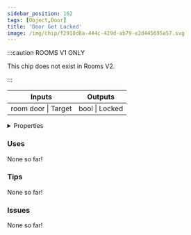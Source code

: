 ```yaml
---
sidebar_position: 162
tags: [Object,Door]
title: 'Door Get Locked'
image: /img/chip/f2918d8a-444c-429d-ab79-e2d445695a57.svg
---
```




:::caution ROOMS V1 ONLY
    
This chip does not exist in Rooms V2.

:::


<IChip uuid="f2918d8a-444c-429d-ab79-e2d445695a57"/>

<table><thead><tr><th>Inputs</th><th>Outputs</th></tr></thead><tbody><tr><td>room door | Target</td><td>bool | Locked</td></tr></tbody></table>

<details>
  <summary>Properties</summary>
  <div>
    <div>
    <table>
      <tbody>
        <tr>
          <td>Is beta required?</td>
          <td>No</td>
        </tr>
        <tr>
          <td>Is chip a trolling risk?</td>
          <td>No</td>
        </tr>
        <tr>
          <td>Is chip a role assignment risk?</td>
          <td>No</td>
        </tr>
        <tr>
          <td>Chip UUID</td>
          <td>f2918d8a-444c-429d-ab79-e2d445695a57</td>
        </tr>
        <tr>
          <td>Room availability</td>
          <td>Rooms V1 only</td>
        </tr>
      </tbody>
    </table>
    </div>
  </div>
</details>

### Uses

None so far!

### Tips

None so far!

### Issues

None so far!